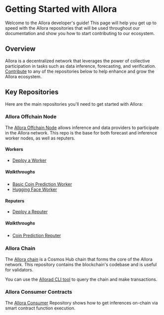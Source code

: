 
# Getting Started with Allora

Welcome to the Allora developer's guide! This page will help you get up to speed with the Allora repositories that will be used throughout our documentation and show you how to start contributing to our ecosystem. 

## Overview

Allora is a decentralized network that leverages the power of collective participation in tasks such as data inference, forecasting, and verification. [Contribute](/community/contribute) to any of the repositories below to help enhance and grow the Allora ecosystem.

## Key Repositories

Here are the main repositories you'll need to get started with Allora:

### Allora Offchain Node

The [Allora Offchain Node](https://github.com/allora-network/allora-offchain-node) allows inference and data providers to participate in the Allora network. This repo is the base for both forecast and inference worker nodes, as well as reputers.

#### Workers
- [Deploy a Worker](/devs/workers/deploy-worker/using-docker)

##### Walkthroughs

- [Basic Coin Prediction Worker](/devs/workers/walkthroughs/walkthrough-price-prediction-worker)
- [Hugging Face Worker](/devs/workers/walkthroughs/walkthrough-hugging-face-worker)

#### Reputers

- [Deploy a Reputer](/devs/reputers/reputers)

##### Walkthroughs

- [Coin Prediction Reputer](/devs/reputers/coin-prediction-reputer)

### Allora Chain

The [Allora chain](https://github.com/allora-network/allora-chain) is a Cosmos Hub chain that forms the core of the Allora network. This repository contains the blockchain's codebase and is useful for validators.

You can use the [Allorad CLI tool](/devs/get-started/cli#installing-allorad) to query the chain and make transactions.

### Allora Consumer Contracts

The [Allora Consumer](https://github.com/allora-network/allora-consumer) Repository shows how to get inferences on-chain via smart contract function execution.
